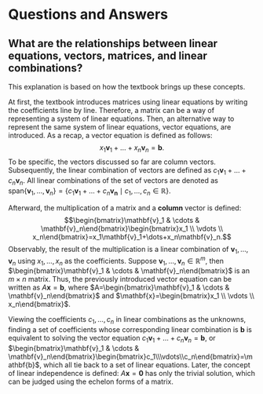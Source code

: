 # Questions and Answers {.unnumbered}

::: {.callout-tip}

## What are the relationships between linear equations, vectors, matrices, and linear combinations?

This explanation is based on how the textbook brings up these concepts.

At first, the textbook introduces matrices using linear equations by writing the coefficients line by line. Therefore, a matrix can be a way of representing a system of linear equations. Then, an alternative way to represent the same system of linear equations, vector equations, are introduced. As a recap, a vector equation is defined as follows:
$$x_1\mathbf{v}_1+\dots+x_n\mathbf{v}_n=\mathbf{b}.$$
To be specific, the vectors discussed so far are column vectors. Subsequently, the linear combination of vectors are defined as $c_1\mathbf{v}_1+\dots+c_n\mathbf{v}_n$. All linear combinations of the set of vectors are denoted as $\text{span}\{\mathbf{v}_1,\dots,\mathbf{v}_n\}=\{c_1\mathbf{v}_1+\dots+c_n\mathbf{v_n}\mid c_1,\dots,c_n\in \mathbb{R}\}$.

Afterward, the multiplication of a matrix and a **column** vector is defined:
$$\begin{bmatrix}\mathbf{v}_1 & \cdots & \mathbf{v}_n\end{bmatrix}\begin{bmatrix}x_1 \\ \vdots \\ x_n\end{bmatrix}=x_1\mathbf{v}_1+\dots+x_n\mathbf{v}_n.$$
Observably, the result of the multiplication is a linear combination of $\mathbf{v}_1,\dots,\mathbf{v}_n$ using $x_1,\dots,x_n$ as the coefficients. Suppose $\mathbf{v}_1,\dots,\mathbf{v}_n\in\mathbb{R}^m$, then $\begin{bmatrix}\mathbf{v}_1 & \cdots & \mathbf{v}_n\end{bmatrix}$ is an $m\times n$ matrix. Thus, the previously introduced vector equation can be written as $A\mathbf{x}=\mathbf{b}$, where $A=\begin{bmatrix}\mathbf{v}_1 & \cdots & \mathbf{v}_n\end{bmatrix}$ and $\mathbf{x}=\begin{bmatrix}x_1 \\ \vdots \\ x_n\end{bmatrix}$.

Viewing the coefficients $c_1,\dots,c_n$ in linear combinations as the unknowns, finding a set of coefficients whose corresponding linear combination is $\mathbf{b}$ is equivalent to solving the vector equation $c_1\mathbf{v}_1+\dots+c_n\mathbf{v}_n=\mathbf{b}$, or $\begin{bmatrix}\mathbf{v}_1 & \cdots & \mathbf{v}_n\end{bmatrix}\begin{bmatrix}c_1\\\vdots\\c_n\end{bmatrix}=\mathbf{b}$, which all tie back to a set of linear equations. Later, the concept of linear independence is defined: $A\mathbf{x}=\mathbf{0}$ has only the trivial solution, which can be judged using the echelon forms of a matrix.
:::